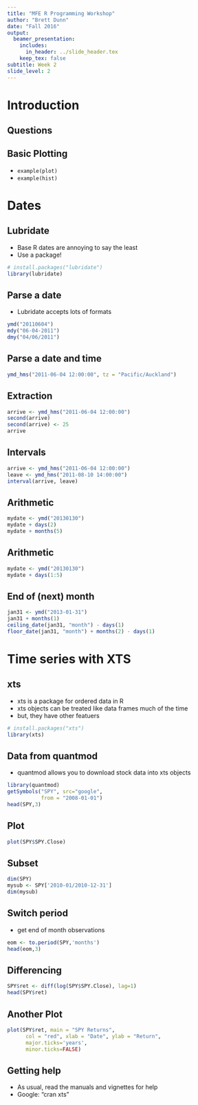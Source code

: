 ```yaml
---
title: "MFE R Programming Workshop"
author: "Brett Dunn"
date: "Fall 2016"
output:
  beamer_presentation:
    includes:
      in_header: ../slide_header.tex
    keep_tex: false
subtitle: Week 2
slide_level: 2
---
```


# Introduction

## Questions
\begin{center}
\Large Any questions before we start?
\end{center}

## Basic Plotting
 
- `example(plot)`
- `example(hist)`


# Dates

## Lubridate
 
- Base R dates are annoying to say the least
- Use a package!

```r
# install.packages("lubridate")
library(lubridate)
```
 

## Parse a date
 
- Lubridate accepts lots of formats

```r
ymd("20110604")
mdy("06-04-2011")
dmy("04/06/2011")
```
 

## Parse a date and time

```r
ymd_hms("2011-06-04 12:00:00", tz = "Pacific/Auckland")
```
 

## Extraction

```r
arrive <- ymd_hms("2011-06-04 12:00:00")
second(arrive)
second(arrive) <- 25
arrive
```
 

## Intervals

```r
arrive <- ymd_hms("2011-06-04 12:00:00")
leave <- ymd_hms("2011-08-10 14:00:00")
interval(arrive, leave)
```
 

## Arithmetic

```r
mydate <- ymd("20130130")
mydate + days(2)
mydate + months(5)
```
 

## Arithmetic
```r
mydate <- ymd("20130130")
mydate + days(1:5)
```
 

## End of (next) month

```r
jan31 <- ymd("2013-01-31")
jan31 + months(1)
ceiling_date(jan31, "month") - days(1)
floor_date(jan31, "month") + months(2) - days(1)
```
 

# Time series with XTS
## xts

- xts is a package for ordered data in R
- xts objects can be treated like data frames much of the time
- but, they have other featuers

```r
# install.packages("xts")
library(xts)
```
 


## Data from quantmod
 
- quantmod allows you to download stock data into xts objects

```r
library(quantmod)
getSymbols("SPY", src="google",
           from = "2008-01-01")
head(SPY,3)
```
 

## Plot

```r
plot(SPY$SPY.Close)
```
 

## Subset
 

```r
dim(SPY)
mysub <- SPY['2010-01/2010-12-31']
dim(mysub)
```
 

## Switch period
 
- get end of month observations

```r
eom <- to.period(SPY,'months')
head(eom,3)
```
 

## Differencing
 
```r
SPY$ret <- diff(log(SPY$SPY.Close), lag=1)
head(SPY$ret)
```
 

## Another Plot
 
```r
plot(SPY$ret, main = "SPY Returns",
      col = "red", xlab = "Date", ylab = "Return", 
      major.ticks='years',
      minor.ticks=FALSE)
```
 

## Getting help

- As usual, read the manuals and vignettes for help
- Google: "cran xts"



